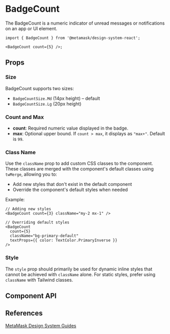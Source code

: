 

# BadgeCount

The BadgeCount is a numeric indicator of unread messages or notifications on an app or UI element.

```tsx
import { BadgeCount } from '@metamask/design-system-react';

<BadgeCount count={5} />;
```

<Canvas of={BadgeCountStories.Default} />

## Props

### Size

BadgeCount supports two sizes:

- `BadgeCountSize.Md` (14px height) – default
- `BadgeCountSize.Lg` (20px height)

<Canvas of={BadgeCountStories.Size} />

### Count and Max

- **count**: Required numeric value displayed in the badge.
- **max**: Optional upper bound. If `count > max`, it displays as `"max+"`. Default is `99`.

<Canvas of={BadgeCountStories.Max} />

### Class Name

Use the `className` prop to add custom CSS classes to the component. These classes are merged with the component's default classes using `twMerge`, allowing you to:

- Add new styles that don't exist in the default component
- Override the component's default styles when needed

Example:

```tsx
// Adding new styles
<BadgeCount count={3} className="my-2 mx-1" />

// Overriding default styles
<BadgeCount
  count={5}
  className="bg-primary-default"
  textProps={{ color: TextColor.PrimaryInverse }}
/>
```

### Style

The `style` prop should primarily be used for dynamic inline styles that cannot be achieved with `className` alone. For static styles, prefer using `className` with Tailwind classes.

## Component API

<Controls of={BadgeCountStories.Default} />

## References

[MetaMask Design System Guides](https://www.notion.so/MetaMask-Design-System-Guides-Design-f86ecc914d6b4eb6873a122b83c12940)
